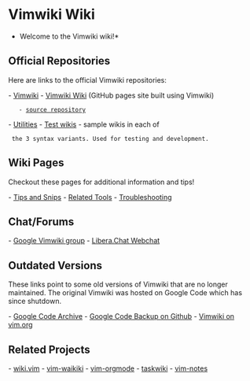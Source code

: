 = Vimwiki Wiki =

*Welcome to the Vimwiki wiki!*

== Official Repositories ==

Here are links to the official Vimwiki repositories:

- [[https://github.com/vimwiki/vimwiki|Vimwiki]]
- [[https://vimwiki.github.io/vimwikiwiki/|Vimwiki Wiki]] (GitHub pages site built using Vimwiki)
    - [[https://github.com/vimwiki/vimwikiwiki|source repository]]
- [[https://github.com/vimwiki/utils|Utilities]]
- [[https://github.com/vimwiki/testwikis|Test wikis]] - sample wikis in each of
  the 3 syntax variants. Used for testing and development.

== Wiki Pages ==

Checkout these pages for additional information and tips!

- [[Tips and Snips]]
- [[Related Tools]]
- [[Troubleshooting]]

== Chat/Forums ==

- [[https://groups.google.com/forum/#!forum/vimwiki|Google Vimwiki group]]
- [[https://web.libera.chat/?channels=#vimwiki|Libera.Chat Webchat]]

== Outdated Versions ==

These links point to some old versions of Vimwiki that are no longer maintained.
The original Vimwiki was hosted on Google Code which has since shutdown.

- [[https://code.google.com/archive/p/vimwiki/|Google Code Archive]]
- [[https://github.com/vimwiki-backup/vimwiki|Google Code Backup on Github]]
- [[https://www.vim.org/scripts/script.php?script_id=2226|Vimwiki on vim.org]]

== Related Projects ==

- [[https://github.com/lervag/wiki.vim|wiki.vim]]
- [[https://github.com/fcpg/vim-waikiki|vim-waikiki]]
- [[https://github.com/jceb/vim-orgmode|vim-orgmode]]
- [[https://github.com/tbabej/taskwiki|taskwiki]]
- [[https://github.com/xolox/vim-notes|vim-notes]]
